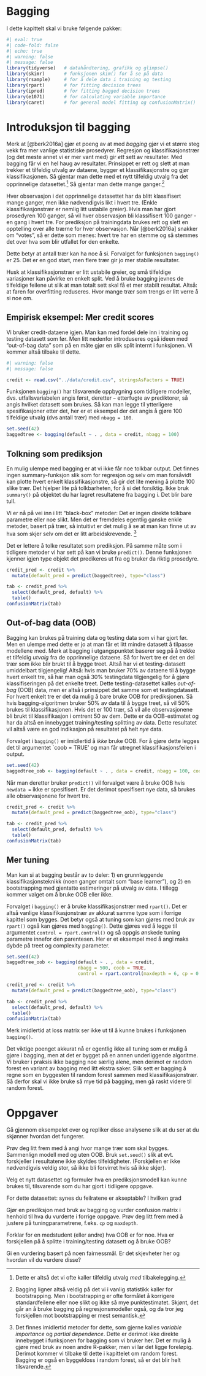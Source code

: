 # Bagging 

I dette kapittelt skal vi bruke følgende pakker: 

```r
#| eval: true
#| code-fold: false
#| echo: true
#| warning: false 
#| message: false
library(tidyverse)   # datahåndtering, grafikk og glimpse()
library(skimr)       # funksjonen skim() for å se på data
library(rsample)     # for å dele data i training og testing
library(rpart)       # for fitting decision trees
library(ipred)       # for fitting bagged decision trees
library(e1071)       # for calculating variable importance
library(caret)       # for general model fitting og confusionMatrix()
```


<!-- #  Kilde: https://www.statology.org/bagging-in-r/ -->

# Introduksjon til bagging
Merk at [@berk2016a] gjør et poeng av at med *bagging* gjør vi et større steg vekk fra mer vanlige statistiske prosedyrer. Regresjon og klassifikasjonstrær (og det meste annet vi er mer vant med) gir *ett* sett av resultater. Med bagging får vi en hel haug av resultater. Prinsippet er rett og slett at man trekker et tilfeldig utvalg av dataene, bygger et klassifikasjonstre og gjør klassifikasjonen. Så gjentar man dette med et nytt tilfeldig utvalg fra det opprinnelige datasettet.^[Dette er altså det vi ofte kaller tilfeldig utvalg *med* tilbakelegging.] Så gjentar man dette mange ganger.^[Bagging ligner altså veldig på det vi i vanlig statistikk kaller for bootstrapping. Men i bootstrapping er ofte formålet å korrigere standardfeilene eller noe slikt og ikke så mye punktestimatet. Skjønt, det går an å bruke bagging på regresjonsmodeller også, og da tror jeg forskjellen mot bootstrapping er mest semantisk.] 

Hver observasjon i det opprinnelige datasettet har da blitt klassifisert mange ganger, men ikke nødvendigvis likt i hvert tre. (Enkle klassifikasjonstrær er nemlig litt ustabile greier). Hvis man har gjort prosedyren 100 ganger, så vil hver observasjon bli klassifisert 100 ganger - en gang i hvert tre. For prediksjon på trainingdata brukes rett og slett en opptelling over alle trærne for hver observasjon. Når [@berk2016a] snakker om "votes", så er dette som menes: hvert tre har en stemme og så stemmes det over hva som blir utfallet for den enkelte. 

Dette betyr at antall trær kan ha noe å si. Forvalget for funksjonen `bagging()` er 25. Det er en god start, men flere trær gir jo mer stabile resultater. 

Husk at klassifikasjonstrær er litt ustabile greier, og små tilfeldige variasjoner kan påvirke en enkelt split. Ved å bruke bagging jevnes de tilfeldige feilene ut slik at man totalt sett skal få et mer stabilt resultat. Altså: at faren for overfitting reduseres. Hvor mange trær som trengs er litt verre å si noe om. 


## Empirisk eksempel: Mer credit scores
Vi bruker credit-dataene igjen. Man kan med fordel dele inn i training og testing datasett som før. Men litt nedenfor introduseres også ideen med "out-of-bag data" som på en måte gjør en slik split internt i funksjonen. Vi kommer altså tilbake til dette. 

```r
#| warning: false
#| message: false

credit <- read.csv("../data/credit.csv", stringsAsFactors = TRUE) 

```

Funksjonen `bagging()` har tilsvarende oppbygning som tidligere modeller, dvs. utfallsvariabelen angis først, deretter `~` etterfugte av prediktorer, så angis hvilket datasett som brukes. Så kan man legge til ytterligere spesifikasjoner etter det, her er et eksempel der det angis å gjøre 100 tilfeldige utvalg (dvs antall trær) med `nbagg = 100`. 


```r
set.seed(42)
baggedtree <- bagging(default ~ . , data = credit, nbagg = 100)

```

## Tolkning som prediksjon
En mulig ulempe med bagging er at vi ikke får noe tolkbar output. Det finnes ingen summary-funksjon slik som for regresjon og selv om man forsåvidt kan plotte hvert enkelt klassifikasjonstre, så gir det lite mening å plotte 100 slike trær. Det hjelper lite på tolkbarheten, for å si det forsiktig. Ikke bruk `summary()` på objektet du har lagret resultatene fra bagging i. Det blir bare tull. 


Vi er nå på vei inn i litt "black-box" metoder: Det er ingen direkte tolkbare parametre eller noe slikt. Men det er fremdeles egentlig ganske enkle metoder, basert på trær, så intuitivt er det mulig å se at man kan finne ut av hva som skjer selv om det er litt arbeidskrevende. ^[Det finnes imidlertid metoder for dette, som gjerne kalles *variable importance* og *partial dependence*. Dette er derimot ikke direkte innebygget i funksjonen for bagging som vi bruker her. Det er mulig å gjøre med bruk av noen andre R-pakker, men vi lar det ligge foreløpig. Derimot kommer vi tilbake til dette i kapittelet om random forest. Bagging er også en byggekloss i random forest, så er det blir helt tilsvarende.] 

Det er lettere å tolke resultatet som prediksjon. På samme måte som i tidligere metoder vi har sett på kan vi bruke `predict()`. Denne funksjonen kjenner igjen type objekt det predikeres ut fra og bruker da riktig prosedyre. 



```r
credit_pred <- credit %>% 
  mutate(default_pred = predict(baggedtree), type="class")

```

```r
tab <- credit_pred %>% 
  select(default_pred, default) %>% 
  table()
confusionMatrix(tab)
```





## Out-of-bag data (OOB)
Bagging kan brukes på training data og testing data som vi har gjort før. Men en ulempe med dette er jo at man får et litt mindre datasett å tilpasse modellene med. Merk at bagging i utgangspunktet baserer seg på å trekke et tilfeldig *utvalg* fra de opprinnelige dataene. Så for hvert tre er det en del trær som ikke blir brukt til å bygge treet. Altså har vi et testing-datasett umiddelbart tilgjengelig! Altså: hvis man bruker 70% av dataene til å bygge hvert enkelt tre, så har man også 30% testingdata tilgjengelig for å gjøre klassifiseringen på det enkelte treet. Dette testing-datasettet kalles *out-of-bag* (OOB) data, men er altså i prinsippet det samme som et testingdatasett. For hvert enkelt tre er det da mulig å bare bruke OOB for prediksjonen. Så hvis bagging-algoritmen bruker 50% av data til å bygge treet, så vil 50% brukes til klassifikasjonen. Hvis det er 100 trær, så vil alle observasjonene bli brukt til klassifikasjon i omtrent 50 av dem. Dette er da OOB-estimatet og har da altså en innebygget training/testing splitting av data. Dette resultatet vil altså være en god indikasjon på resultatet på helt *nye* data. 

Forvalget i `bagging()` er imidlertid å *ikke* bruke OOB. For å gjøre dette legges det til argumentet `coob = TRUE' og man får utregnet klassifikasjonsfeilen i output. 


```r
set.seed(42)
baggedtree_oob <- bagging(default ~ . , data = credit, nbagg = 100, coob = TRUE)


```

Når man deretter bruker `predict()` vil forvalget være å bruke OOB hvis `newdata = ` ikke er spesifisert. Er det derimot spesifisert nye data, så brukes alle observasjonene for hvert tre. 



```r

credit_pred <- credit %>% 
  mutate(default_pred = predict(baggedtree_oob), type="class")


```

```r
tab <- credit_pred %>% 
  select(default_pred, default) %>% 
  table()
confusionMatrix(tab)
```


## Mer tuning
Man kan si at bagging består av to deler: 1) en grunnleggende klassifikasjonsteknikk (noen ganger omtalt som "base learner"), og 2) en bootstrapping med gjentatte estimeringer på utvalg av data. I tillegg kommer valget om å bruke OOB eller ikke. 

Forvalget i `bagging()` er å bruke klassifikasjonstrær med `rpart()`. Det er altså vanlige klassifikasjonstrær av akkurat samme type som i forrige kapittel som bygges. Det betyr også at tuning som kan gjøres med bruk av `rpart()` også kan gjøres med `bagging()`. Dette gjøres ved å legge til argumentet `control = rpart.control()` og så oppgis ønskede tuning parametre innefor den parentesen. Her er et eksempel med å angi maks dybde på treet og complexity parameter.  


```r

set.seed(42)
baggedtree_oob <- bagging(default ~ . , data = credit, 
                          nbagg = 500, coob = TRUE, 
                          control = rpart.control(maxdepth = 6, cp = 0.0001))

```


```r

credit_pred <- credit %>% 
  mutate(default_pred = predict(baggedtree_oob), type="class")

tab <- credit_pred %>% 
  select(default_pred, default) %>% 
  table()
confusionMatrix(tab)
```

Merk imidlertid at loss matrix ser ikke ut til å kunne brukes i funksjonen `bagging()`. 

Det viktige poenget akkurat nå er egentlig ikke all tuning som er mulig å gjøre i bagging, men at det er bygget på en annen underliggende algoritme. Vi bruker i praksis ikke bagging noe særlig alene, men derimot er random forest en variant av bagging med litt ekstra saker. Slik sett er bagging å regne som en byggesten til random forest sammen med klassifikasjonstrær. Så derfor skal vi ikke bruke så mye tid på bagging, men gå raskt videre til random forest. 


# Oppgaver

::: {#exr-}
Gå gjennom eksempelet over og repliker disse analysene slik at du ser at du skjønner hvordan det fungerer.
:::

::: {#exr-}
Prøv deg litt frem med å angi hvor mange trær som skal bygges. Sammenlign modell med og uten OOB. Bruk `set.seed()` slik at evt. forskjeller i resultatene ikke skyldes tilfeldigheter. (Forskjellen er ikke nødvendigvis veldig stor, så ikke bli forvirret hvis så ikke skjer). 
:::

::: {#exr-}
Velg et nytt datasettet og formuler hva en prediksjonsmodell kan kunne brukes til, tilsvarende som du har gjort i tidligere oppgave. 

For dette datasettet: synes du feilratene er akseptable? I hvilken grad 

:::

::: {#exr-}
Gjør en prediksjon med bruk av bagging og vurder confusion matrix i henhold til hva du vurderte i forrige oppgave. Prøv deg litt frem med å justere på tuningparametrene, f.eks. `cp` og `maxdepth`.
::: 


::: {#exr-}
Forklar for en medstudent (eller andre) hva OOB er for noe. Hva er forskjellen på å splitte i training/testing datasett og å bruke OOB? 
:::


::: {#exr-}
Gi en vurdering basert på noen fairnessmål. Er det skjevheter her og hvordan vil du vurdere disse? 
:::

